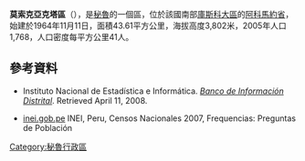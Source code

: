 '''莫索克亞克塔區'''（{{lang-es|Distrito de Mosoc Llacta}}），是[[秘魯|秘魯]]的一個區，位於該國南部[[庫斯科大區|庫斯科大區]]的[[阿科馬約省|阿科馬約省]]，始建於1964年11月11日，面積43.61平方公里，海拔高度3,802米，2005年人口1,768，人口密度每平方公里41人。

==參考資料==
*{{es icon}} Instituto Nacional de Estadística e Informática. ''[https://web.archive.org/web/20080423164200/http://desa.inei.gob.pe/mapas/bid/ Banco de Información Distrital]''. Retrieved April 11, 2008.
*[https://web.archive.org/web/20130127005551/http://iinei.inei.gob.pe/iinei/RedatamCpv2007.asp?id=ResultadosCensales%3Fori%3DC inei.gob.pe] INEI, Peru, Censos Nacionales 2007, Frequencias: Preguntas de Población

{{coord|14|07|12|S|71|28|22|W|type:adm3rd_source:itwiki|display=title}}

{{Peru-geo-stub}}
[[Category:秘魯行政區|Category:秘魯行政區]]